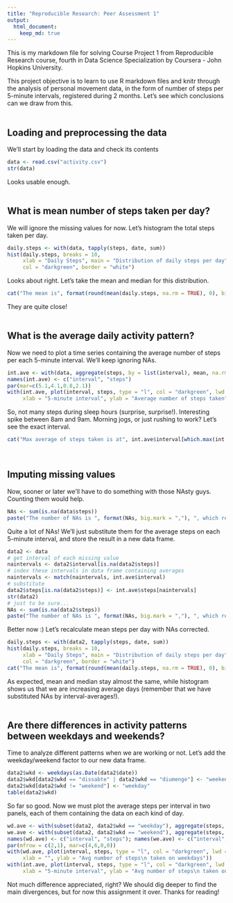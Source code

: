 ```yaml
---
title: "Reproducible Research: Peer Assessment 1"
output:
  html_document:
    keep_md: true
---
```

This is my markdown file for solving Course Project 1 from Reproducible Research course, fourth in Data Science Specialization by Coursera - John Hopkins University.

This project objective is to learn to use R markdown files and knitr through the analysis of personal movement data, in the form of number of steps per 5-minute intervals, registered during 2 months. Let's see which conclusions can we draw from this.
<br><br>

## Loading and preprocessing the data

We'll start by loading the data and check its contents

```r
data <- read.csv("activity.csv")
str(data)
```

Looks usable enough.
<br><br>

## What is mean number of steps taken per day?

We will ignore the missing values for now. Let's histogram the total steps taken per day.

```r
daily.steps <- with(data, tapply(steps, date, sum))
hist(daily.steps, breaks = 10,
     xlab = "Daily Steps", main = "Distribution of daily steps per day",
     col = "darkgreen", border = "white")
```

Looks about right. Let's take the mean and median for this distribution.

```r
cat("The mean is", format(round(mean(daily.steps, na.rm = TRUE), 0), big.mark = ","), "and the median is", format(round(median(daily.steps, na.rm = TRUE), 0), big.mark = ","), ".")
```

They are quite close!
<br><br>

## What is the average daily activity pattern?

Now we need to plot a time series containing the average number of steps per each 5-minute interval. We'll keep ignoring NAs.

```r
int.ave <- with(data, aggregate(steps, by = list(interval), mean, na.rm = TRUE))
names(int.ave) <- c("interval", "steps")
par(mar=c(5.1,4.1,0.8,2.1))
with(int.ave, plot(interval, steps, type = "l", col = "darkgreen", lwd = 2, bty = "n",
     xlab = "5-minute interval", ylab = "Average number of steps taken"))
```

So, not many steps during sleep hours (surprise, surprise!). Interesting spike between 8am and 9am. Morning jogs, or just rushing to work? Let's see the exact interval.

```r
cat("Max average of steps taken is at", int.ave$interval[which.max(int.ave$steps)], ".")
```
<br>

## Imputing missing values

Now, sooner or later we'll have to do something with those NAsty guys. Counting them would help.

```r
NAs <- sum(is.na(data$steps))
paste("The number of NAs is ", format(NAs, big.mark = ","), ", which represents a ", round(NAs/dim(data)[1]*100,1), "% of our data.", sep = "")
```

Quite a lot of NAs! We'll just substitute them for the average steps on each 5-minute interval, and store the result in a new data frame.

```r
data2 <- data
# get interval of each missing value
naintervals <- data2$interval[is.na(data2$steps)]
# index these intervals in data frame containing averages
naintervals <- match(naintervals, int.ave$interval)
# substitute
data2$steps[is.na(data2$steps)] <- int.ave$steps[naintervals]
str(data2)
# just to be sure...
NAs <- sum(is.na(data2$steps))
paste("The number of NAs is ", format(NAs, big.mark = ","), ", which represents a ", round(NAs/dim(data)[1]*100,1), "% of our data.", sep = "")
```

Better now :) Let's recalculate mean steps per day with NAs corrected.

```r
daily.steps <- with(data2, tapply(steps, date, sum))
hist(daily.steps, breaks = 10,
     xlab = "Daily Steps", main = "Distribution of daily steps per day",
     col = "darkgreen", border = "white")
cat("The mean is", format(round(mean(daily.steps, na.rm = TRUE), 0), big.mark = ","), "and the median is", format(round(median(daily.steps, na.rm = TRUE), 0), big.mark = ","), ".")
```

As expected, mean and median stay almost the same, while histogram shows us that we are increasing average days (remember that we have substituted NAs by interval-averages!).
<br><br>

## Are there differences in activity patterns between weekdays and weekends?

Time to analyze different patterns when we are working or not. Let's add the weekday/weekend factor to our new data frame.

```r
data2$wkd <- weekdays(as.Date(data2$date))
data2$wkd[data2$wkd == "dissabte" | data2$wkd == "diumenge"] <- "weekend"
data2$wkd[data2$wkd != "weekend"] <- "weekday"
table(data2$wkd)
```

So far so good. Now we must plot the average steps per interval in two panels, each of them containing the data on each kind of day.

```r
wd.ave <- with(subset(data2, data2$wkd == "weekday"), aggregate(steps, by = list(interval), mean, na.rm = TRUE))
we.ave <- with(subset(data2, data2$wkd == "weekend"), aggregate(steps, by = list(interval), mean, na.rm = TRUE))
names(wd.ave) <- c("interval", "steps"); names(we.ave) <- c("interval", "steps")
par(mfrow = c(2,1), mar=c(4,6,0,0))
with(wd.ave, plot(interval, steps, type = "l", col = "darkgreen", lwd = 2, bty = "n",
     xlab = "", ylab = "Avg number of steps\n taken on weekdays"))
with(int.ave, plot(interval, steps, type = "l", col = "darkgreen", lwd = 2, bty = "n",
     xlab = "5-minute interval", ylab = "Avg number of steps\n taken on weekends"))
```

Not much difference appreciated, right? We should dig deeper to find the main divergences, but for now this assignment it over. Thanks for reading!
